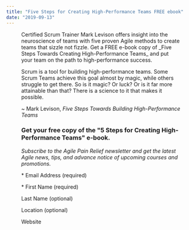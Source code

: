 ```yaml
---
title: "Five Steps for Creating High-Performance Teams FREE ebook"
date: "2019-09-13"
---
```




<Figure
  src={AprInfographic185Web}
  alt="Agile Pain Relief Five Steps Towards Creating High Performance Teams Infographic"
  caption="Agile Pain Relief Five Steps Towards Creating High Performance Teams Infographic"
/>
 Certified Scrum Trainer Mark Levison offers insight into the neuroscience of teams with five proven Agile methods to create teams that sizzle not fizzle. Get a FREE e-book copy of _Five Steps Towards Creating High-Performance Teams_ and put your team on the path to high-performance success.

Scrum is a tool for building high-performance teams. Some Scrum Teams achieve this goal almost by magic, while others struggle to get there. So is it magic? Or luck? Or is it far more attainable than that? There is a science to it that makes it possible.

~ Mark Levison, _Five Steps Towards Building High-Performance Teams_

### Get your free copy of the "5 Steps for Creating High-Performance Teams" e-book.

_Subscribe to the Agile Pain Relief newsletter and get the latest Agile news, tips, and advance notice of upcoming courses and promotions._

\* Email Address (required) 

\* First Name (required) 

Last Name (optional) 

Location (optional) 

Website

